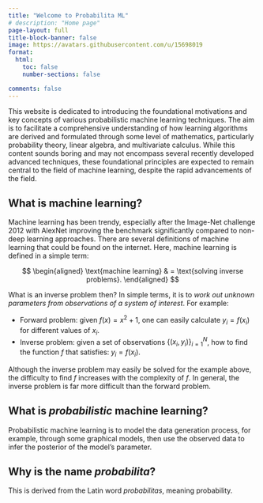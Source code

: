 ```yaml
---
title: "Welcome to Probabilita ML"
# description: "Home page"
page-layout: full
title-block-banner: false
image: https://avatars.githubusercontent.com/u/15698019
format:
  html:
    toc: false
    number-sections: false

comments: false
---
```


This website is dedicated to introducing the foundational motivations and key concepts of various probabilistic machine learning techniques. The aim is to facilitate a comprehensive understanding of how learning algorithms are derived and formulated through some level of mathematics, particularly probability theory, linear algebra, and multivariate calculus. While this content sounds boring and may not encompass several recently developed advanced techniques, these foundational principles are expected to remain central to the field of machine learning, despite the rapid advancements of the field.

## What is machine learning?

Machine learning has been trendy, especially after the Image-Net challenge 2012 with AlexNet improving the benchmark significantly compared to non-deep learning approaches. There are several definitions of machine learning that could be found on the internet. Here, machine learning is defined in a simple term:

$$
  \begin{aligned}
    \text{machine learning} & = \text{solving inverse problems}.
  \end{aligned}
$$

What is an inverse problem then? In simple terms, it is to *work out unknown parameters from observations of a system of interest*. For example:

- Forward problem: given $f(x) = x^{2} + 1$, one can easily calculate $y_{i} = f(x_{i})$ for different values of $x_{i}$.
- Inverse problem: given a set of observations $\{(x_{i}, y_{i})\}_{i = 1}^{N}$, how to find the function $f$ that satisfies: $y_{i} = f(x_{i})$.

Although the inverse problem may easily be solved for the example above, the difficulty to find $f$ increases with the complexity of $f$. In general, the inverse problem is far more difficult than the forward problem.

## What is *probabilistic* machine learning?

Probabilistic machine learning is to model the data generation process, for example, through some graphical models, then use the observed data to infer the posterior of the model's parameter.

<!-- For example, in linear regression, one common approach (not exactly probabilistic approach) is to minise the mean square error between model
- Common approach (not exactly probabilistic one): minimises the mean squared error between model prediction and observed data and an L2 regularisation:

$$
\min_{w} \sum_{i = 1}^{N} \left[ f(x_{i}; w) - y_{i} \right] + \frac{1}{2} \beta w^{2}.
$$

- Probabilistic approach: models the data generation process and then infer the parameter as follow:

**Data generation process:**
- draw an input sample: $x \sim \Pr(x)$
- draw a parameter from its prior distribution: $w \sim \Pr(w | m, \sigma) = \mathcal{N}(w; m, \sigma^{2})$
- draw a label given the input sample and parameter: $y \sim \Pr(y | x, w) = \mathcal{N}(y | f(x; w), \frac{1}{\beta})$

**Parameter inference:** performs maximum a posterior
$$
  \begin{aligned}
    \max_{w} \ln \Pr(w | \{(x_{i}, y_{i})\}_{i = 1}^{N}, m, \beta) & = \max_{w} \sum_{i = 1}^{N} \ln \Pr(y_{i} | x_{i}, w) + \ln \Pr(w | m, \beta) \\
    & = \max_{w} \sum_{i = 1}^{N} \ln \mathcal{N}(y | f(x; w), \frac{1}{\beta}) + \ln \mathcal{N}(w; m, \sigma^{2})
  \end{aligned}
$$ -->

## Why is the name *probabilita*?

This is derived from the Latin word *probabilitas*, meaning probability.